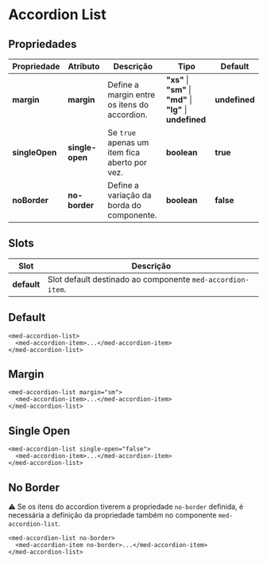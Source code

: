 
<Meta title="Components/Core/Accordion List/Usage" />

# Accordion List

## Propriedades

| Propriedade     | Atributo         | Descrição                                     | Tipo                                                           | Default       |
| --------------- | ---------------- | --------------------------------------------- | -------------------------------------------------------------- | ------------- |
| **margin**      | **margin**       | Define a margin entre os itens do accordion.  | **"xs"** \| **"sm"** \| **"md"** \| **"lg"** \| **undefined**  | **undefined** |
| **singleOpen**  | **single-open**  | Se `true` apenas um item fica aberto por vez. | **boolean**                                                    | **true**      |
| **noBorder**    | **no-border**    | Define a variação da borda do componente.     | **boolean**                                                    | **false**     |

## Slots

| Slot         | Descrição                                                  |
| ------------ | ---------------------------------------------------------- |
| **default**  | Slot default destinado ao componente `med-accordion-item`. |

## Default

```
<med-accordion-list>
  <med-accordion-item>...</med-accordion-item>
</med-accordion-list>
```

## Margin

```
<med-accordion-list margin="sm">
  <med-accordion-item>...</med-accordion-item>
</med-accordion-list>
```

## Single Open

```
<med-accordion-list single-open="false">
  <med-accordion-item>...</med-accordion-item>
</med-accordion-list>
```

## No Border

⚠️ Se os itens do accordion tiverem a propriedade `no-border` definida, é necessária a definição da propriedade também no componente `med-accordion-list`.

```
<med-accordion-list no-border>
  <med-accordion-item no-border>...</med-accordion-item>
</med-accordion-list>
```
